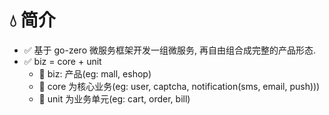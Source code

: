 # 💧 简介

- ✅ 基于 go-zero 微服务框架开发一组微服务, 再自由组合成完整的产品形态.
- ✅ biz  = core + unit
  - 💖 biz: 产品(eg: mall, eshop)
  - 💖 core 为核心业务(eg: user, captcha, notification(sms, email, push)))
  - 💖 unit 为业务单元(eg: cart, order, bill)

